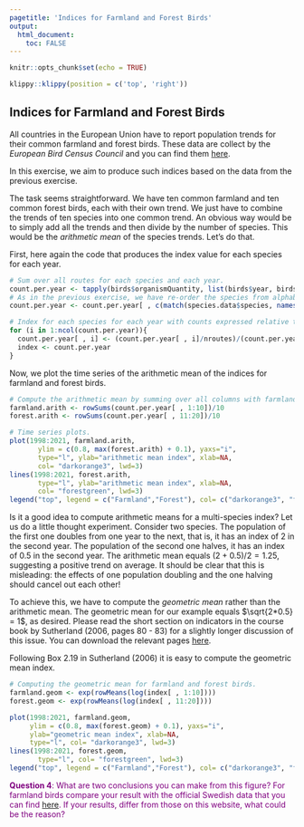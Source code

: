 ```yaml
---
pagetitle: 'Indices for Farmland and Forest Birds'
output: 
  html_document:
    toc: FALSE
---
```


```r
knitr::opts_chunk$set(echo = TRUE)
```

```r
klippy::klippy(position = c('top', 'right'))
```


## Indices for Farmland and Forest Birds

All countries in the European Union have to report population trends for their common farmland and forest birds. These data are collect by the *European Bird Census Council* and you can find them [here](https://pecbms.info/trends-and-indicators/indicators/).

In this exercise, we aim to produce such indices based on the data from the previous exercise. 

The task seems straightforward. We have ten common farmland and ten common forest birds, each with their own trend. We just have to combine the trends of ten species into one common trend. An obvious way would be to simply add all the trends and then divide by the number of species. This would be the *arithmetic mean* of the species trends. Let's do that.

First, here again the code that produces the index value for each species for each year.

```r
# Sum over all routes for each species and each year.
count.per.year <- tapply(birds$organismQuantity, list(birds$year, birds$species), sum)
# As in the previous exercise, we have re-order the species from alphabetic back to the original order. We use the same trick, the match-function.
count.per.year <- count.per.year[ , c(match(species.data$species, names(total.counts)))]

# Index for each species for each year with counts expressed relative to the count in the first year.
for (i in 1:ncol(count.per.year)){
  count.per.year[ , i] <- (count.per.year[ , i]/nroutes)/(count.per.year[1 , i]/nroutes[1])
  index <- count.per.year
}
```

Now, we plot the time series of the arithmetic mean of the indices for farmland and forest birds.

```r
# Compute the arithmetic mean by summing over all columns with farmland and forest birds, respectively, and then dividing by the number of species.
farmland.arith <- rowSums(count.per.year[ , 1:10])/10
forest.arith <- rowSums(count.per.year[ , 11:20])/10

# Time series plots.
plot(1998:2021, farmland.arith,
       ylim = c(0.8, max(forest.arith) + 0.1), yaxs="i",
       type="l", ylab="arithmetic mean index", xlab=NA,
       col= "darkorange3", lwd=3)
lines(1998:2021, forest.arith,
       type="l", ylab="arithmetic mean index", xlab=NA,
       col= "forestgreen", lwd=3)
legend("top", legend = c("Farmland","Forest"), col= c("darkorange3", "forestgreen"), lty = 1, lwd = 3)
```

Is it a good idea to compute arithmetic means for a multi-species index? Let us do a little thought experiment. Consider two species. The population of the first one doubles from one year to the next, that is, it has an index of 2 in the second year. The population of the second one halves, it has an index of 0.5 in the second year. The arithmetic mean equals $(2 + 0.5)/2 = 1.25$, suggesting a positive trend on average. It should be clear that this is misleading: the effects of one population doubling and the one halving should cancel out each other!

To achieve this, we have to compute the *geometric mean* rather than the arithmetic mean. The geometric mean for our example equals $\sqrt{2*0.5} = 1$, as desired. Please read the short section on indicators in the course book by Sutherland (2006, pages 80 - 83) for a slightly longer discussion of this issue. You can download the relevant pages [here](https://clausrueffler.github.io/svensk-fageltaxering/downloads/Sutherland06Indicators.pdf).

Following Box 2.19 in Sutherland (2006) it is easy to compute the geometric mean index.

```r
# Computing the geometric mean for farmland and forest birds.
farmland.geom <- exp(rowMeans(log(index[ , 1:10])))
forest.geom <- exp(rowMeans(log(index[ , 11:20])))

plot(1998:2021, farmland.geom,
     ylim = c(0.8, max(forest.geom) + 0.1), yaxs="i", 
     ylab="geometric mean index", xlab=NA,
     type="l", col= "darkorange3", lwd=3)
lines(1998:2021, forest.geom,
       type="l", col= "forestgreen", lwd=3)
legend("top", legend = c("Farmland","Forest"), col= c("darkorange3", "forestgreen"), lty = 1, lwd = 3) 
```

<span style="color: purple;">
**Question 4**: What are two conclusions you can make from this figure?
For farmland birds compare your result with the official Swedish data that you can find [here](https://www.sverigesmiljomal.se/miljomalen/ett-rikt-odlingslandskap/faglar-och-fjarilar/). If your results, differ from those on this website, what could be the reason?
</span>
